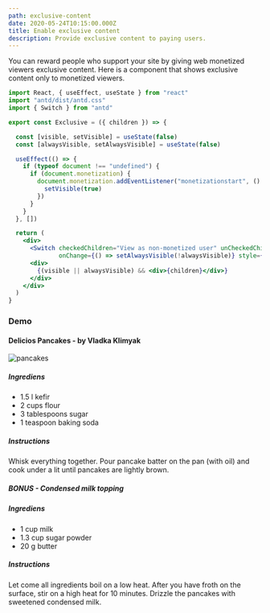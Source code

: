 ```yaml
---
path: exclusive-content
date: 2020-05-24T10:15:00.000Z
title: Enable exclusive content
description: Provide exclusive content to paying users.
---
```


You can reward people who support your site by giving web monetized viewers exclusive content.
Here is a component that shows exclusive content only to monetized viewers.

```jsx
import React, { useEffect, useState } from "react"
import "antd/dist/antd.css"
import { Switch } from "antd"

export const Exclusive = ({ children }) => {

  const [visible, setVisible] = useState(false)
  const [alwaysVisible, setAlwaysVisible] = useState(false)

  useEffect(() => {
    if (typeof document !== "undefined") {
      if (document.monetization) {
        document.monetization.addEventListener("monetizationstart", () => {
          setVisible(true)
        })
      }
    }
  }, [])

  return (
    <div>
      <Switch checkedChildren="View as non-monetized user" unCheckedChildren="View as monetized user"
              onChange={() => setAlwaysVisible(!alwaysVisible)} style={{ marginBottom: "10px" }}/>
      <div>
        {(visible || alwaysVisible) && <div>{children}</div>}
      </div>
    </div>
  )
}
```
### Demo
#### Delicios Pancakes - by Vladka Klimyak
![pancakes](./pancakes.jpg)
##### Ingrediens
* 1.5 l kefir
* 2 cups flour
* 3 tablespoons sugar
* 1 teaspoon baking soda
##### Instructions
Whisk everything together. Pour pancake batter on the pan (with oil) and cook under a lit until pancakes are lightly brown.

<Exclusive>

##### BONUS - Condensed milk topping
##### Ingrediens
* 1 cup milk
* 1.3 cup sugar powder
* 20 g butter
##### Instructions
Let come all ingredients boil on a low heat.
After you have froth on the surface, stir on a high heat for 10 minutes.
Drizzle the pancakes with sweetened condensed milk.
</Exclusive>
